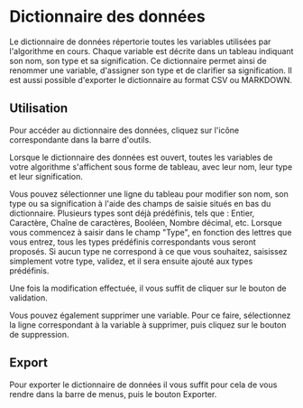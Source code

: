 
# Dictionnaire des données

Le dictionnaire de données répertorie toutes les variables utilisées par l'algorithme en cours.
Chaque variable est décrite dans un tableau indiquant son nom, son type et sa signification.
Ce dictionnaire permet ainsi de renommer une variable, d'assigner son type et de clarifier sa signification.
Il est aussi possible d'exporter le dictionnaire au format CSV ou MARKDOWN.

## Utilisation

Pour accéder au dictionnaire des données, cliquez sur l'icône correspondante dans la barre d'outils.

<BoutonDico />

Lorsque le dictionnaire des données est ouvert, toutes les variables de votre algorithme s'affichent sous forme de tableau,
avec leur nom, leur type et leur signification.

<Dictionnaire />

Vous pouvez sélectionner une ligne du tableau pour modifier son nom,
son type ou sa signification à l'aide des champs de saisie situés en bas du dictionnaire.
Plusieurs types sont déjà prédéfinis, tels que : Entier, Caractère, Chaîne de caractères, Booléen, Nombre décimal, etc.
Lorsque vous commencez à saisir dans le champ "Type", en fonction des lettres que vous entrez,
tous les types prédéfinis correspondants vous seront proposés. Si aucun type ne correspond à ce que vous souhaitez,
saisissez simplement votre type, validez, et il sera ensuite ajouté aux types prédéfinis.

Une fois la modification effectuée, il vous suffit de cliquer sur le bouton de validation. <BoutonValidation />

Vous pouvez également supprimer une variable. Pour ce faire, sélectionnez la ligne correspondant à la variable à supprimer,
puis cliquez sur le bouton de suppression. <BoutonSuppression />

## Export

Pour exporter le dictionnaire de données il vous suffit pour cela de vous rendre dans la barre de menus, puis le bouton Exporter.

<BarreDeMenus />
